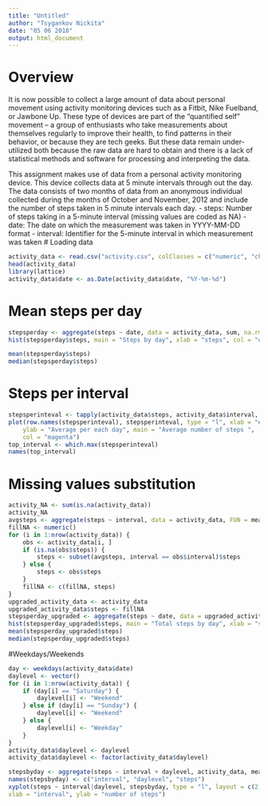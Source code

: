 ```yaml
---
title: "Untitled"
author: "Tsygankov Nickita"
date: "05 06 2018"
output: html_document
---
```

# Overview 
It is now possible to collect a large amount of data about personal movement using activity monitoring devices such as a Fitbit, Nike Fuelband, or Jawbone Up. These type of devices are part of the “quantified self” movement – a group of enthusiasts who take measurements about themselves regularly to improve their health, to find patterns in their behavior, or because they are tech geeks. But these data remain under-utilized both because the raw data are hard to obtain and there is a lack of statistical methods and software for processing and interpreting the data.

This assignment makes use of data from a personal activity monitoring device. This device collects data at 5 minute intervals through out the day. The data consists of two months of data from an anonymous individual collected during the months of October and November, 2012 and include the number of steps taken in 5 minute intervals each day.
- steps: Number of steps taking in a 5-minute interval (missing values are coded as
NA)
- date: The date on which the measurement was taken in YYYY-MM-DD format
- interval: Identifier for the 5-minute interval in which measurement was taken
# Loading data 
```r
activity_data <- read.csv("activity.csv", colClasses = c("numeric", "character", "numeric"))
head(activity_data)
library(lattice)
activity_data$date <- as.Date(activity_data$date, "%Y-%m-%d")
```
# Mean steps per day
```r
stepsperday <- aggregate(steps ~ date, data = activity_data, sum, na.rm = TRUE)
hist(stepsperday$steps, main = "Steps by day", xlab = "steps", col = "orange")

mean(stepsperday$steps)
median(stepsperday$steps)
```
# Steps per interval
```r
stepsperinteval <- tapply(activity_data$steps, activity_data$interval, mean, na.rm = TRUE)
plot(row.names(stepsperinteval), stepsperinteval, type = "l", xlab = "each interval", 
    ylab = "Average per each day", main = "Average number of steps ", 
    col = "magenta")
top_interval <- which.max(stepsperinteval)
names(top_interval)
```
# Missing values substitution
```r
activity_NA <- sum(is.na(activity_data))
activity_NA
avgsteps <- aggregate(steps ~ interval, data = activity_data, FUN = mean)
fillNA <- numeric()
for (i in 1:nrow(activity_data)) {
    obs <- activity_data[i, ]
    if (is.na(obs$steps)) {
        steps <- subset(avgsteps, interval == obs$interval)$steps
    } else {
        steps <- obs$steps
    }
    fillNA <- c(fillNA, steps)
}
upgraded_activity_data <- activity_data
upgraded_activity_data$steps <- fillNA
stepsperday_upgraded <- aggregate(steps ~ date, data = upgraded_activity_data, sum, na.rm = TRUE)
hist(stepsperday_upgraded$steps, main = "Total steps by day", xlab = "steps", col = "grey32")
mean(stepsperday_upgraded$steps)
median(stepsperday_upgraded$steps)
```
#Weekdays/Weekends
```r
day <- weekdays(activity_data$date)
daylevel <- vector()
for (i in 1:nrow(activity_data)) {
    if (day[i] == "Saturday") {
        daylevel[i] <- "Weekend"
    } else if (day[i] == "Sunday") {
        daylevel[i] <- "Weekend"
    } else {
        daylevel[i] <- "Weekday"
    }
}
activity_data$daylevel <- daylevel
activity_data$daylevel <- factor(activity_data$daylevel)

stepsbyday <- aggregate(steps ~ interval + daylevel, activity_data, mean)
names(stepsbyday) <- c("interval", "daylevel", "steps")
xyplot(steps ~ interval|daylevel, stepsbyday, type = "l", layout = c(2, 1), 
xlab = "interval", ylab = "number of steps")
```
